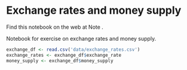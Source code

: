 # Exchange rates and money supply


Find this notebook on the web at Note .

Notebook for exercise on exchange rates and money supply.

```r
exchange_df <- read.csv('data/exchange_rates.csv')
exchange_rates <- exchange_df$exchange_rate
money_supply <- exchange_df$money_supply
```
